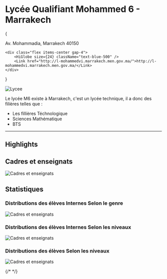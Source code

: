 # Lycée Qualifiant Mohammed 6 - Marrakech



<Download />

{

<div class="space-y-1">
	<div class="flex items-center gap-4">
		<HiLocationMarker size={24} className="text-blue-500" />
		Av. Mohammadia, Marrakech 40150
	</div>

    <div class="flex items-center gap-4">
    	<HiGlobe size={24} className="text-blue-500" />
    	<Link href="http://l-mohammedvi.marrakech.men.gov.ma/">http://l-mohammedvi.marrakech.men.gov.ma/</Link>
    </div>

</div>
}

![Lycee](/msp/porte.png)

Le lycée M6 existe à Marrakech, c'est un lycée technique, il a donc des filières telles que :

-   Les fillières Téchnologique
-   Sciences Mathématique
-   BTS

---

## Highlights

<CardGallery />

## Cadres et enseignats

![Cadres et enseignats](/msp/stafs.png)

## Statistiques

### Distributions des élèves Internes Selon le genre

![Cadres et enseignats](/msp/stats_inetrnat_sex.png)

### Distributions des élèves Internes Selon les niveaux

![Cadres et enseignats](/msp/stats_internat_parniveau.png)

### Distributions des élèves Selon les niveaux

![Cadres et enseignats](/msp/statsparniveau.png)

{/* <MyDialog /> */}
